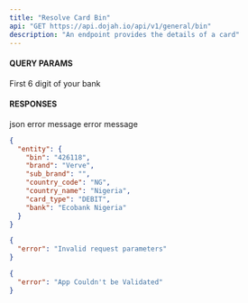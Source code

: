 ```yaml
---
title: "Resolve Card Bin"
api: "GET https://api.dojah.io/api/v1/general/bin"
description: "An endpoint provides the details of a card"
---
```



#### QUERY PARAMS

<ParamField query="card_bin" type="string" required>
  First 6 digit of your bank
</ParamField>



#### RESPONSES

<ResponseField name="200" type="json">
 json
</ResponseField>

<ResponseField name="400" type="Object">
  <Expandable title="properties">
    <ResponseField name="error" type="string">
      error message
    </ResponseField>

  </Expandable>
</ResponseField>

<ResponseField name="401" type="Object">
  <Expandable title="properties">
    <ResponseField name="error" type="string">
      error message
    </ResponseField>

  </Expandable>
</ResponseField>


<ResponseExample>

```json 200
{
  "entity": {
    "bin": "426118",
    "brand": "Verve",
    "sub_brand": "",
    "country_code": "NG",
    "country_name": "Nigeria",
    "card_type": "DEBIT",
    "bank": "Ecobank Nigeria"
  }
}
```

```json 400
{
  "error": "Invalid request parameters"
}
```

```json 401
{
  "error": "App Couldn't be Validated"
}
```


</ResponseExample>